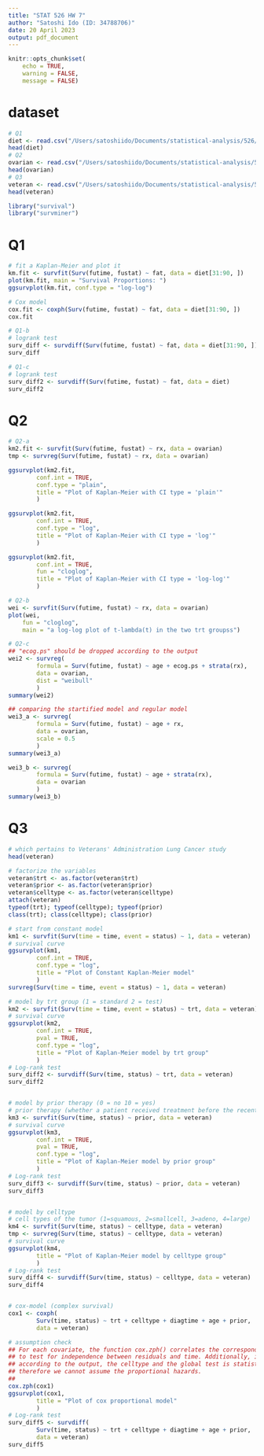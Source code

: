 ```yaml
---
title: "STAT 526 HW 7"
author: "Satoshi Ido (ID: 34788706)"
date: 20 April 2023
output: pdf_document
---
```


```r
knitr::opts_chunk$set(
    echo = TRUE,
    warning = FALSE,
    message = FALSE)
```

# dataset
```r
# Q1
diet <- read.csv("/Users/satoshiido/Documents/statistical-analysis/526/diet.csv")
head(diet)
# Q2
ovarian <- read.csv("/Users/satoshiido/Documents/statistical-analysis/526/ovarian.csv")
head(ovarian)
# Q3
veteran <- read.csv("/Users/satoshiido/Documents/statistical-analysis/526/veteran.csv")
head(veteran)
```

```r
library("survival")
library("survminer")
```

# Q1
```r
# fit a Kaplan-Meier and plot it
km.fit <- survfit(Surv(futime, fustat) ~ fat, data = diet[31:90, ])
plot(km.fit, main = "Survival Proportions: ")
ggsurvplot(km.fit, conf.type = "log-log")

# Cox model
cox.fit <- coxph(Surv(futime, fustat) ~ fat, data = diet[31:90, ])
cox.fit

# Q1-b
# logrank test
surv_diff <- survdiff(Surv(futime, fustat) ~ fat, data = diet[31:90, ])
surv_diff

# Q1-c
# logrank test
surv_diff2 <- survdiff(Surv(futime, fustat) ~ fat, data = diet)
surv_diff2

```

# Q2
```r
# Q2-a
km2.fit <- survfit(Surv(futime, fustat) ~ rx, data = ovarian)
tmp <- survreg(Surv(futime, fustat) ~ rx, data = ovarian)

ggsurvplot(km2.fit,
        conf.int = TRUE,
        conf.type = "plain",
        title = "Plot of Kaplan-Meier with CI type = 'plain'"
        )

ggsurvplot(km2.fit,
        conf.int = TRUE,
        conf.type = "log",
        title = "Plot of Kaplan-Meier with CI type = 'log'"
        )

ggsurvplot(km2.fit,
        conf.int = TRUE,
        fun = "cloglog",
        title = "Plot of Kaplan-Meier with CI type = 'log-log'"
        )

# Q2-b
wei <- survfit(Surv(futime, fustat) ~ rx, data = ovarian)
plot(wei,
    fun = "cloglog",
    main = "a log-log plot of t-lambda(t) in the two trt groupss")

# Q2-c
## "ecog.ps" should be dropped according to the output
wei2 <- survreg(
        formula = Surv(futime, fustat) ~ age + ecog.ps + strata(rx),
        data = ovarian,
        dist = "weibull"
        )
summary(wei2)

## comparing the startified model and regular model
wei3_a <- survreg(
        formula = Surv(futime, fustat) ~ age + rx,
        data = ovarian,
        scale = 0.5
        )
summary(wei3_a)

wei3_b <- survreg(
        formula = Surv(futime, fustat) ~ age + strata(rx),
        data = ovarian
        )
summary(wei3_b)
```

# Q3
```r
# which pertains to Veterans' Administration Lung Cancer study
head(veteran)

# factorize the variables
veteran$trt <- as.factor(veteran$trt)
veteran$prior <- as.factor(veteran$prior)
veteran$celltype <- as.factor(veteran$celltype)
attach(veteran)
typeof(trt); typeof(celltype); typeof(prior)
class(trt); class(celltype); class(prior)

# start from constant model
km1 <- survfit(Surv(time = time, event = status) ~ 1, data = veteran)
# survival curve
ggsurvplot(km1,
        conf.int = TRUE,
        conf.type = "log",
        title = "Plot of Constant Kaplan-Meier model"
        )
survreg(Surv(time = time, event = status) ~ 1, data = veteran)

# model by trt group (1 = standard 2 = test)
km2 <- survfit(Surv(time = time, event = status) ~ trt, data = veteran)
# survival curve
ggsurvplot(km2,
        conf.int = TRUE,
        pval = TRUE,
        conf.type = "log",
        title = "Plot of Kaplan-Meier model by trt group"
        )
# Log-rank test
surv_diff2 <- survdiff(Surv(time, status) ~ trt, data = veteran)
surv_diff2


# model by prior therapy (0 = no 10 = yes)
# prior therapy (whether a patient received treatment before the recent one)
km3 <- survfit(Surv(time, status) ~ prior, data = veteran)
# survival curve
ggsurvplot(km3,
        conf.int = TRUE,
        pval = TRUE,
        conf.type = "log",
        title = "Plot of Kaplan-Meier model by prior group"
        )
# Log-rank test
surv_diff3 <- survdiff(Surv(time, status) ~ prior, data = veteran)
surv_diff3


# model by celltype
# cell types of the tumor (1=squamous, 2=smallcell, 3=adeno, 4=large)
km4 <- survfit(Surv(time, status) ~ celltype, data = veteran)
tmp <- survreg(Surv(time, status) ~ celltype, data = veteran)
# survival curve
ggsurvplot(km4,
        title = "Plot of Kaplan-Meier model by celltype group"
        )
# Log-rank test
surv_diff4 <- survdiff(Surv(time, status) ~ celltype, data = veteran)
surv_diff4


# cox-model (complex survival)
cox1 <- coxph(
        Surv(time, status) ~ trt + celltype + diagtime + age + prior,
        data = veteran)

# assumption check
## For each covariate, the function cox.zph() correlates the corresponding set of scaled Schoenfeld residuals with time, 
## to test for independence between residuals and time. Additionally, it performs a global test for the model as a whole.
## according to the output, the celltype and the global test is statistically significant, meaning, the model violates the PH assumption.
## therefore we cannot assume the proportional hazards.
## 
cox.zph(cox1)
ggsurvplot(cox1,
        title = "Plot of cox proportional model"
        )
# Log-rank test
surv_diff5 <- survdiff(
        Surv(time, status) ~ trt + celltype + diagtime + age + prior,
        data = veteran)
surv_diff5
```